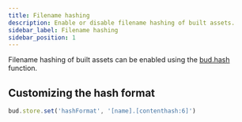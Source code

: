 ```yaml
---
title: Filename hashing
description: Enable or disable filename hashing of built assets.
sidebar_label: Filename hashing
sidebar_position: 1
---
```


Filename hashing of built assets can be enabled using the [bud.hash](/docs/bud.hash) function.

## Customizing the hash format

```js
bud.store.set('hashFormat', '[name].[contenthash:6]')
```
